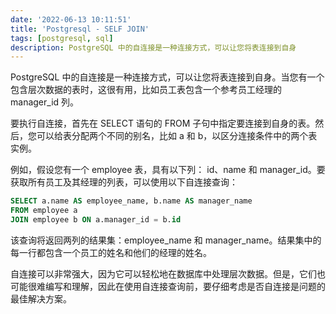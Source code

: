 ```yaml
---
date: '2022-06-13 10:11:51'
title: 'Postgresql - SELF JOIN'
tags: [postgresql, sql]
description: PostgreSQL 中的自连接是一种连接方式，可以让您将表连接到自身
---
```


PostgreSQL 中的自连接是一种连接方式，可以让您将表连接到自身。当您有一个包含层次数据的表时，这很有用，比如员工表包含一个参考员工经理的 manager_id 列。

要执行自连接，首先在 SELECT 语句的 FROM 子句中指定要连接到自身的表。然后，您可以给表分配两个不同的别名，比如 a 和 b，以区分连接条件中的两个表实例。

例如，假设您有一个 employee 表，具有以下列： id、name 和 manager_id。要获取所有员工及其经理的列表，可以使用以下自连接查询：

```sql
SELECT a.name AS employee_name, b.name AS manager_name
FROM employee a
JOIN employee b ON a.manager_id = b.id
```

该查询将返回两列的结果集：employee_name 和 manager_name。结果集中的每一行都包含一个员工的姓名和他们的经理的姓名。

自连接可以非常强大，因为它可以轻松地在数据库中处理层次数据。但是，它们也可能很难编写和理解，因此在使用自连接查询前，要仔细考虑是否自连接是问题的最佳解决方案。
